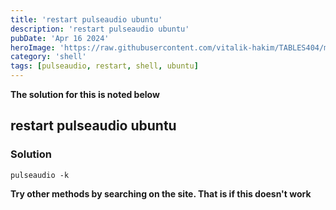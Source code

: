 ```yaml
---
title: 'restart pulseaudio ubuntu'
description: 'restart pulseaudio ubuntu'
pubDate: 'Apr 16 2024'
heroImage: 'https://raw.githubusercontent.com/vitalik-hakim/TABLES404/main/error_b/SHELL.jpg'
category: 'shell'
tags: [pulseaudio, restart, shell, ubuntu]
---
```


**The solution for this is noted below**

## restart pulseaudio ubuntu

### Solution

```shell
pulseaudio -k
```

**Try other methods by searching on the site. That is if this doesn't work**
